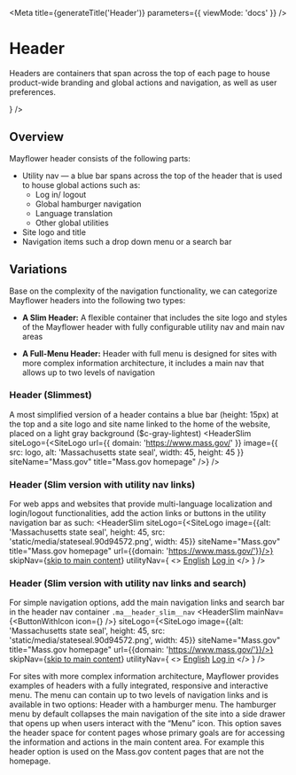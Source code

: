 

<Meta
  title={generateTitle('Header')}
  parameters={{
    viewMode: 'docs'
  }}
/>

# Header

Headers are containers that span across the top of each page to house product-wide branding and global actions and navigation, as well as user preferences.

<Canvas>
  <HeaderSlim
   siteLogo={<SiteLogo
     url={{
       domain: 'https://www.mass.gov/'
     }}
     image={{
       src: logo,
       alt: 'Massachusetts state seal',
       width: 45,
       height: 45
     }}
     siteName="Mass.gov"
     title="Mass.gov homepage"
   />}
  />
</Canvas>

## Overview
Mayflower header consists of the following parts:
- Utility nav — a blue bar spans across the top of the header that is used to house global actions such as:
  - Log in/ logout
  - Global hamburger navigation
  - Language translation
  - Other global utilities
- Site logo and title
- Navigation items such a drop down menu or a search bar

## Variations

Base on the complexity of the navigation functionality, we can categorize Mayflower headers into the following two types:
- **A Slim Header:**
A flexible container that includes the site logo and styles of the Mayflower header with fully configurable utility nav and main nav areas

- **A Full-Menu Header:**
Header with full menu is designed for sites with more complex information architecture, it includes a main nav that allows up to two levels of navigation


### Header (Slimmest)
A most simplified version of a header contains a blue bar (height: 15px) at the top and a site logo and site name linked to the home of the website, placed on a light gray background ($c-gray-lightest)
<Canvas>
  <HeaderSlim
   siteLogo={<SiteLogo
     url={{
       domain: 'https://www.mass.gov/'
     }}
     image={{
       src: logo,
       alt: 'Massachusetts state seal',
       width: 45,
       height: 45
     }}
     siteName="Mass.gov"
     title="Mass.gov homepage"
   />}
  />
</Canvas>

### Header (Slim version with utility nav links)
For web apps and websites that provide multi-language localization and login/logout functionalities, add the action links or buttons in the utility navigation bar as such:
<Canvas>
  <HeaderSlim
    siteLogo={<SiteLogo image={{alt: 'Massachusetts state seal', height: 45, src: 'static/media/stateseal.90d94572.png', width: 45}} siteName="Mass.gov" title="Mass.gov homepage" url={{domain: 'https://www.mass.gov/'}}/>}
    skipNav={<a className="ma__header__skip-nav" href="#main-content">skip to main content</a>}
    utilityNav={
      <>
        <a className="ma__header_slim__utility-link" href="#main-content"><IconLatlonglobe fill="#fff" />English</a>
        <a className="ma__header_slim__utility-link" href="#main-content"><IconLogin fill="#fff" />Log in</a>
      </>
    }
  />
</Canvas>

### Header (Slim version with utility nav links and search)
For simple navigation options, add the main navigation links and search bar in the header nav container `.ma__header_slim__nav`
<Canvas>
  <HeaderSlim
    mainNav={<ButtonWithIcon icon={<IconSearch />} />}
    siteLogo={<SiteLogo image={{alt: 'Massachusetts state seal', height: 45, src: 'static/media/stateseal.90d94572.png', width: 45}} siteName="Mass.gov" title="Mass.gov homepage" url={{domain: 'https://www.mass.gov/'}}/>}
    skipNav={<a className="ma__header__skip-nav" href="#main-content">skip to main content</a>}
    utilityNav={
      <>
        <a className="ma__header_slim__utility-link" href="#main-content"><IconLatlonglobe fill="#fff" />English</a>
        <a className="ma__header_slim__utility-link" href="#main-content"><IconLogin fill="#fff" />Log in</a>
      </>
    }
  />
</Canvas>


For sites with more complex information architecture, Mayflower provides examples of headers with a fully integrated, responsive and interactive menu. The menu can contain up to two levels of navigation links and is available in two options:
Header with a hamburger menu. The hamburger menu by default collapses the main navigation of the site into a side drawer that opens up when users interact with the “Menu” icon. This option saves the header space for content pages whose primary goals are for accessing the information and actions in the main content area. For example this header option is used on the Mass.gov content pages that are not the homepage.
